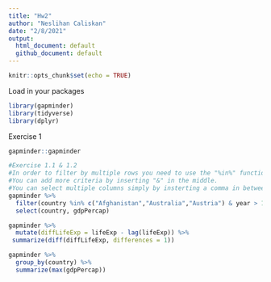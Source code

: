 ```yaml
---
title: "Hw2"
author: "Neslihan Caliskan"
date: "2/8/2021"
output: 
  html_document: default
  github_document: default
---
```


```r
knitr::opts_chunk$set(echo = TRUE)

```


Load in your packages
```r
library(gapminder)
library(tidyverse)
library(dplyr)

```

Exercise 1
```r
gapminder::gapminder 

#Exercise 1.1 & 1.2
#In order to filter by multiple rows you need to use the "%in%" function!
#You can add more criteria by inserting "&" in the middle.
#You can select multiple columns simply by insterting a comma in between them! 
gapminder %>% 
  filter(country %in% c("Afghanistan","Australia","Austria") & year > 1970 & year < 1980) %>% 
  select(country, gdpPercap) 

```

```r
gapminder %>% 
  mutate(diffLifeExp = lifeExp - lag(lifeExp)) %>% 
 summarize(diff(diffLifeExp, differences = 1))

```


```r
gapminder %>% 
  group_by(country) %>% 
  summarize(max(gdpPercap))
```

```r

```

